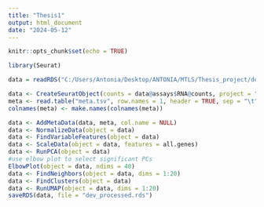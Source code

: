 ---
title: "Thesis1"
output: html_document
date: "2024-05-12"
---

```{r setup, include=FALSE}
knitr::opts_chunk$set(echo = TRUE)
```

```{r library loading}
library(Seurat)
```

```{r Data reading}
data = readRDS("C:/Users/Antonia/Desktop/ANTONIA/MTLS/Thesis_project/dev.rds")
```

```{r Standard Seurat pipeline}
data <- CreateSeuratObject(counts = data@assays$RNA@counts, project = "dev")
meta <- read.table("meta.tsv", row.names = 1, header = TRUE, sep = "\t", check.names = FALSE)
colnames(meta) <- make.names(colnames(meta))

data <- AddMetaData(data, meta, col.name = NULL)
data <- NormalizeData(object = data)
data <- FindVariableFeatures(object = data)
data <- ScaleData(object = data, features = all.genes)
data <- RunPCA(object = data)
#use elbow plot to select significant PCs
ElbowPlot(object = data, ndims = 40)
data <- FindNeighbors(object = data, dims = 1:20)
data <- FindClusters(object = data)
data <- RunUMAP(object = data, dims = 1:20)
saveRDS(data, file = "dev_processed.rds")
```

